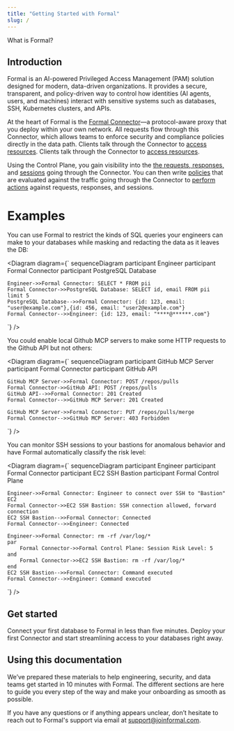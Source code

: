 ```yaml
---
title: "Getting Started with Formal"
slug: /
---
```



What is Formal?

## Introduction

Formal is an AI-powered Privileged Access Management (PAM) solution designed for modern, data-driven organizations. It provides a secure, transparent, and policy-driven way to control how identities (AI agents, users, and machines) interact with sensitive systems such as databases, SSH, Kubernetes clusters, and APIs.

At the heart of Formal is the [Formal Connector](/deploying-a-connector/introduction.md)—a protocol-aware proxy that you deploy within your own network. All requests flow through this Connector, which allows teams to enforce security and compliance policies directly in the data path. Clients talk through the Connector to [access resources](/adding-resource/introduction). Clients talk through the Connector to [access resources](/adding-resource/introduction). 

Using the Control Plane, you gain visibility into the [the requests, responses,](/security/logs.md) and [sessions](/security/sessions) going through the Connector. You can then write [policies](/security/policies/introduction.md) that are evaluated against the traffic going through the Connector to [perform actions](/security/policies/policy-enforcement) against requests, responses, and sessions.

# Examples

You can use Formal to restrict the kinds of SQL queries your engineers can make to your databases while masking and redacting the data as it leaves the DB:

<Diagram diagram={`
sequenceDiagram
    participant Engineer
    participant Formal Connector
    participant PostgreSQL Database

    Engineer->>Formal Connector: SELECT * FROM pii
    Formal Connector->>PostgreSQL Database: SELECT id, email FROM pii limit 5
    PostgreSQL Database-->>Formal Connector: {id: 123, email: "user@example.com"},{id: 456, email: "user2@example.com"}
    Formal Connector-->>Engineer: {id: 123, email: "****@******.com"}
`} />

You could enable local Github MCP servers to make some HTTP requests to the Github API but not others:

<Diagram diagram={`
sequenceDiagram
    participant GitHub MCP Server
    participant Formal Connector
    participant GitHub API

    GitHub MCP Server->>Formal Connector: POST /repos/pulls
    Formal Connector->>GitHub API: POST /repos/pulls
    GitHub API-->>Formal Connector: 201 Created
    Formal Connector-->>GitHub MCP Server: 201 Created

    GitHub MCP Server->>Formal Connector: PUT /repos/pulls/merge
    Formal Connector-->>GitHub MCP Server: 403 Forbidden
`} />

You can monitor SSH sessions to your bastions for anomalous behavior and have Formal automatically classify the risk level:

<Diagram diagram={`
sequenceDiagram
    participant Engineer
    participant Formal Connector
    participant EC2 SSH Bastion
    participant Formal Control Plane

    Engineer->>Formal Connector: Engineer to connect over SSH to "Bastion" EC2
    Formal Connector->>EC2 SSH Bastion: SSH connection allowed, forward connection
    EC2 SSH Bastion-->>Formal Connector: Connected
    Formal Connector-->>Engineer: Connected

    Engineer->>Formal Connector: rm -rf /var/log/*
    par
        Formal Connector->>Formal Control Plane: Session Risk Level: 5
    and
        Formal Connector->>EC2 SSH Bastion: rm -rf /var/log/*
    end
    EC2 SSH Bastion-->>Formal Connector: Command executed
    Formal Connector-->>Engineer: Command executed
`} />

## Get started

<CardList>
<CardLink href="/adding-resource/introduction">
<Card title="Add a Resource">
  Connect your first database to Formal in less than five minutes.
</Card>
</CardLink>
<CardLink href="/deploying-a-connector/introduction">
<Card title="Deploy a Connector">
  Deploy your first Connector and start streamlining access to your databases right away.
</Card>
</CardLink>
</CardList>

## Using this documentation

We’ve prepared these materials to help engineering, security, and data teams get started in 10 minutes with Formal. The different sections are here to guide you every step of the way and make your onboarding as smooth as possible.

If you have any questions or if anything appears unclear, don’t hesitate to reach out to Formal's support via email at support@joinformal.com.

